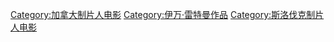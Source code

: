[[Category:加拿大制片人电影|Category:加拿大制片人电影]]
[[Category:伊万·雷特曼作品|Category:伊万·雷特曼作品]]
[[Category:斯洛伐克制片人电影|Category:斯洛伐克制片人电影]]